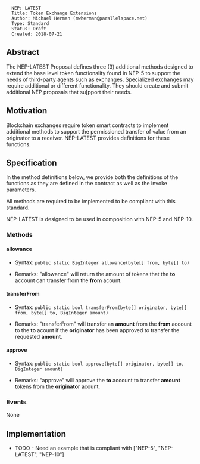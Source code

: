 <pre>
  NEP: LATEST
  Title: Token Exchange Extensions
  Author: Michael Herman (mwherman@parallelspace.net)
  Type: Standard
  Status: Draft
  Created: 2018-07-21
</pre>

==Abstract==

The NEP-LATEST Proposal defines three (3) additional methods designed to extend the base level token
functionality found in NEP-5 to support the needs of third-party agents such as exchanges.  Specialized exchanges
may require additional or different functionality.  They should create and submit additional NEP proposals that
su[pport their needs.

==Motivation==

Blockchain exchanges require token smart contracts to implement additional methods to support
the permissioned transfer of value from an originator to a receiver. NEP-LATEST provides definitions
for these functions. 

==Specification==

In the method definitions below, we provide both the definitions of the functions as they are defined in the contract as well as the invoke parameters.

All methods are required to be implemented to be compliant with this standard.

NEP-LATEST is designed to be used in composition with NEP-5 and NEP-10.

===Methods===

====allowance====

* Syntax: <code>public static BigInteger allowance(byte[] from, byte[] to)</code>

* Remarks: "allowance" will return the amount of tokens that the '''to''' account can transfer from the '''from''' acount.

====transferFrom====

* Syntax: <code>public static bool transferFrom(byte[] originator, byte[] from, byte[] to, BigInteger amount)</code>

* Remarks: "transferFrom" will transfer an '''amount''' from the '''from''' account to the '''to''' acount if the '''originator''' has been approved to transfer the requested '''amount'''.

====approve====

* Syntax: <code>public static bool approve(byte[] originator, byte[] to, BigInteger amount)</code>

* Remarks: "approve" will approve the '''to''' account to transfer '''amount''' tokens from the '''originator''' acount. 

===Events===

None

==Implementation==

* TODO - Need an example that is compliant with ["NEP-5", "NEP-LATEST", "NEP-10"]
